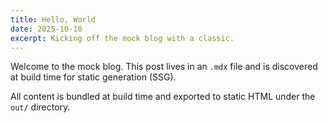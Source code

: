 ```yaml
---
title: Hello, World
date: 2025-10-10
excerpt: Kicking off the mock blog with a classic.
---
```


Welcome to the mock blog. This post lives in an `.mdx` file
and is discovered at build time for static generation (SSG).

All content is bundled at build time and exported to static HTML
under the `out/` directory.

